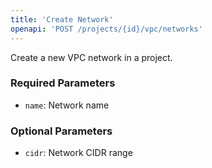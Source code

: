 ```yaml
---
title: 'Create Network'
openapi: 'POST /projects/{id}/vpc/networks'
---
```


Create a new VPC network in a project.

### Required Parameters

- `name`: Network name

### Optional Parameters

- `cidr`: Network CIDR range 